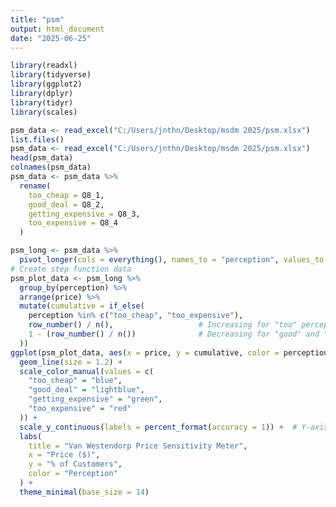 ---
title: "psm"
output: html_document
date: "2025-06-25"
---
```{r}
library(readxl)
library(tidyverse)
library(ggplot2)
library(dplyr)
library(tidyr)
library(scales)
```

```{r}
psm_data <- read_excel("C:/Users/jnthn/Desktop/msdm 2025/psm.xlsx")
list.files()
psm_data <- read_excel("C:/Users/jnthn/Desktop/msdm 2025/psm.xlsx")
head(psm_data)
colnames(psm_data)
psm_data <- psm_data %>%
  rename(
    too_cheap = Q8_1,
    good_deal = Q8_2,
    getting_expensive = Q8_3,
    too_expensive = Q8_4
  )
```

```{r}
psm_long <- psm_data %>%
  pivot_longer(cols = everything(), names_to = "perception", values_to = "price")
# Create step function data
psm_plot_data <- psm_long %>%
  group_by(perception) %>%
  arrange(price) %>%
  mutate(cumulative = if_else(
    perception %in% c("too_cheap", "too_expensive"),
    row_number() / n(),                   # Increasing for "too" perceptions
    1 - (row_number() / n())              # Decreasing for "good" and "getting_expensive"
  ))
ggplot(psm_plot_data, aes(x = price, y = cumulative, color = perception)) +
  geom_line(size = 1.2) +
  scale_color_manual(values = c(
    "too_cheap" = "blue",
    "good_deal" = "lightblue",
    "getting_expensive" = "green",
    "too_expensive" = "red"
  )) +
  scale_y_continuous(labels = percent_format(accuracy = 1)) +  # Y-axis as %
  labs(
    title = "Van Westendorp Price Sensitivity Meter",
    x = "Price ($)",
    y = "% of Customers",
    color = "Perception"
  ) +
  theme_minimal(base_size = 14)
```

